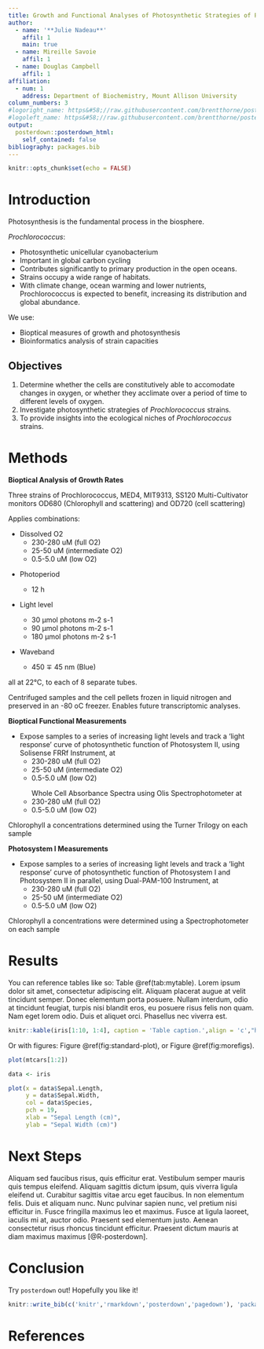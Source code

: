 ```yaml
---
title: Growth and Functional Analyses of Photosynthetic Strategies of Prochlorococcus Strains
author:
  - name: '**Julie Nadeau**'
    affil: 1
    main: true
  - name: Mireille Savoie
    affil: 1
  - name: Douglas Campbell
    affil: 1
affiliation: 
  - num: 1
    address: Department of Biochemistry, Mount Allison University
column_numbers: 3
#logoright_name: https&#58;//raw.githubusercontent.com/brentthorne/posterdown/master/images/betterhexlogo.png
#logoleft_name: https&#58;//raw.githubusercontent.com/brentthorne/posterdown/master/images/betterhexlogo.png
output: 
  posterdown::posterdown_html:
    self_contained: false
bibliography: packages.bib
---
```


```r
knitr::opts_chunk$set(echo = FALSE)
```

# Introduction
Photosynthesis is the fundamental process in the biosphere. 

*Prochlorococcus*:
<p class="forceBreak"></p>
- Photosynthetic unicellular cyanobacterium 
- Important in global carbon cycling
- Contributes significantly to primary production in the open oceans. 
- Strains occupy a wide range of habitats.
- With climate change, ocean warming and lower nutrients,    Prochlorococcus is expected to benefit, increasing its distribution and global abundance.

We use:
<p class="forceBreak"></p>
- Bioptical measures of growth and photosynthesis
- Bioinformatics analysis of strain capacities

## Objectives

1. Determine whether the cells are constitutively able to accomodate changes in oxygen, or whether they acclimate over a period of time to different levels of oxygen.
2. Investigate photosynthetic strategies of *Prochlorococcus* strains.
3. To provide insights into the ecological niches of *Prochlorococcus* strains.

# Methods

**Bioptical Analysis of Growth Rates**
<p class="forceBreak"></p>
Three strains of Prochlorococcus, MED4, MIT9313, SS120
Multi-Cultivator monitors OD680 (Chlorophyll and scattering) and OD720 (cell scattering)
<p class="forceBreak"></p>
Applies combinations:
<p class="forceBreak"></p>
- Dissolved O2
  - 230-280 uM (full O2)
  - 25-50 uM (intermediate O2) 
  - 0.5-5.0 uM (low O2) 
<p class="forceBreak"></p>
- Photoperiod 
<p class="forceBreak"></p>
  - 12 h
<p class="forceBreak"></p>
- Light level 
<p class="forceBreak"></p>
  - 30 µmol photons m-2 s-1
  - 90 µmol photons m-2 s-1
  - 180 µmol photons m-2 s-1
<p class="forceBreak"></p>
- Waveband 
<p class="forceBreak"></p>
  - 450 ∓ 45 nm (Blue)
  
all at 22°C, to each of 8 separate tubes.

Centrifuged samples and the cell pellets frozen in liquid nitrogen and preserved in an -80 oC freezer. Enables future transcriptomic analyses.

**Bioptical Functional Measurements**
<p class="forceBreak"></p>
- Expose samples to a series of increasing light levels and track a 'light response' curve of photosynthetic function of Photosystem II, using Solisense FRRf  Instrument, at
  - 230-280 uM (full O2)
  - 25-50 uM (intermediate O2) 
  - 0.5-5.0 uM (low O2) 
<p class="forceBreak"></p>
Whole Cell Absorbance Spectra using Olis Spectrophotometer at
  - 230-280 uM (full O2) 
  - 0.5-5.0 uM (low O2) 

Chlorophyll a concentrations determined using the Turner Trilogy on each sample

**Photosystem I Measurements**
<p class="forceBreak"></p>
- Expose samples to a series of increasing light levels and track a 'light response' curve of photosynthetic function of Photosystem I and Photosystem II in parallel, using Dual-PAM-100 Instrument, at
  - 230-280 uM (full O2)
  - 25-50 uM (intermediate O2) 
  - 0.5-5.0 uM (low O2) 

Chlorophyll a concentrations were determined using a Spectrophotometer on each sample

# Results



You can reference tables like so: Table \@ref(tab:mytable). Lorem ipsum dolor sit amet, consectetur adipiscing elit. Aliquam placerat augue at velit tincidunt semper. Donec elementum porta posuere. Nullam interdum, odio at tincidunt feugiat, turpis nisi blandit eros, eu posuere risus felis non quam. Nam eget lorem odio. Duis et aliquet orci. Phasellus nec viverra est.

```r
knitr::kable(iris[1:10, 1:4], caption = 'Table caption.',align = 'c',"html")
```

Or with figures: Figure \@ref(fig:standard-plot), or Figure \@ref(fig:morefigs).

```r
plot(mtcars[1:2])
```

```r
data <- iris

plot(x = data$Sepal.Length, 
     y = data$Sepal.Width, 
     col = data$Species,
     pch = 19, 
     xlab = "Sepal Length (cm)",
     ylab = "Sepal Width (cm)")

```

# Next Steps

Aliquam sed faucibus risus, quis efficitur erat. Vestibulum semper mauris quis tempus eleifend. Aliquam sagittis dictum ipsum, quis viverra ligula eleifend ut. Curabitur sagittis vitae arcu eget faucibus. In non elementum felis. Duis et aliquam nunc. Nunc pulvinar sapien nunc, vel pretium nisi efficitur in. Fusce fringilla maximus leo et maximus. Fusce at ligula laoreet, iaculis mi at, auctor odio. Praesent sed elementum justo. Aenean consectetur risus rhoncus tincidunt efficitur. Praesent dictum mauris at diam maximus maximus [@R-posterdown].

# Conclusion

Try `posterdown` out! Hopefully you like it!

```r
knitr::write_bib(c('knitr','rmarkdown','posterdown','pagedown'), 'packages.bib')
```

# References
